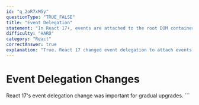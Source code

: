 ```yaml
---
id: "q_2oR7xM5y"
questionType: "TRUE_FALSE"
title: "Event Delegation"
statement: "In React 17+, events are attached to the root DOM container instead of the document."
difficulty: "HARD"
category: "React"
correctAnswer: true
explanation: "True. React 17 changed event delegation to attach events to the root DOM container instead of document, making it easier to embed React in other frameworks and preventing some edge case bugs."
---
```


# Event Delegation Changes

React 17's event delegation change was important for gradual upgrades.
\`\`\`
